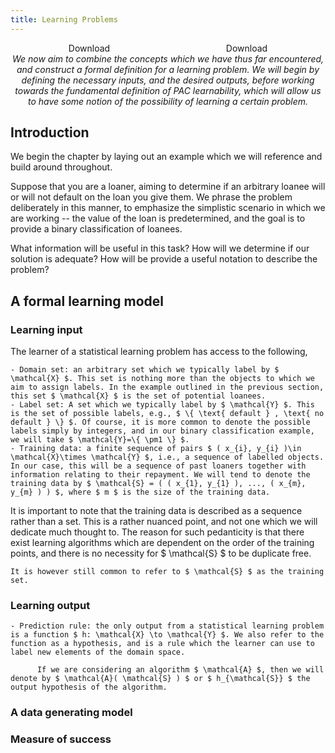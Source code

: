 ```yaml
---
title: Learning Problems
---
```


<div style='display: flex; justify-content: space-around;'>
	<LinkButton target="_blank" href="/courses/notes/mlnn/learning-problems.pdf" variant="secondary" icon="document" >Download</LinkButton>
	<LinkButton target="_blank" href="/courses/notes/mlnn/master.pdf" variant="primary" icon="open-book" >Download</LinkButton>
</div>

<div style='text-align: center'><em>
	We now aim to combine the concepts which we have thus far encountered, and construct a formal definition for a learning problem. We will begin by defining the necessary inputs, and the desired outputs, before working towards the fundamental definition of PAC learnability, which will allow us to have some notion of the possibility of learning a certain problem.
</em></div>

## Introduction
We begin the chapter by laying out an example which we will reference and build around throughout.

Suppose that you are a loaner, aiming to determine if an arbitrary loanee will or will not default on the loan you give them. We phrase the problem deliberately in this manner, to emphasize the simplistic scenario in which we are working -- the value of the loan is predetermined, and the goal is to provide a binary classification of loanees.

What information will be useful in this task? How will we determine if our solution is adequate? How will be provide a useful notation to describe the problem?

## A formal learning model
### Learning input
The learner of a statistical learning problem has access to the following,

	- Domain set: an arbitrary set which we typically label by $ \mathcal{X} $. This set is nothing more than the objects to which we aim to assign labels. In the example outlined in the previous section, this set $ \mathcal{X} $ is the set of potential loanees.
	- Label set: A set which we typically label by $ \mathcal{Y} $. This is the set of possible labels, e.g., $ \{ \text{ default } , \text{ no default } \} $. Of course, it is more common to denote the possible labels simply by integers, and in our binary classification example, we will take $ \mathcal{Y}=\{ \pm1 \} $.
	- Training data: a finite sequence of pairs $ ( x_{i}, y_{i} )\in \mathcal{X}\times \mathcal{Y} $, i.e., a sequence of labelled objects. In our case, this will be a sequence of past loaners together with information relating to their repayment. We will tend to denote the training data by $ \mathcal{S} = ( ( x_{1}, y_{1} ), ..., ( x_{m}, y_{m} ) ) $, where $ m $ is the size of the training data.


<Aside type='comment' title='Remark' >
	It is important to note that the training data is described as a sequence rather than a set. This is a rather nuanced point, and not one which we will dedicate much thought to. The reason for such pedanticity is that there exist learning algorithms which are dependent on the order of the training points, and there is no necessity for $ \mathcal{S} $ to be duplicate free.

	It is however still common to refer to $ \mathcal{S} $ as the training set.
</Aside>

### Learning output

	- Prediction rule: the only output from a statistical learning problem is a function $ h: \mathcal{X} \to \mathcal{Y} $. We also refer to the function as a hypothesis, and is a rule which the learner can use to label new elements of the domain space.

	      If we are considering an algorithm $ \mathcal{A} $, then we will denote by $ \mathcal{A}( \mathcal{S} ) $ or $ h_{\mathcal{S}} $ the output hypothesis of the algorithm.


### A data generating model

### Measure of success


<div style="margin-top: 10rem">

</div>